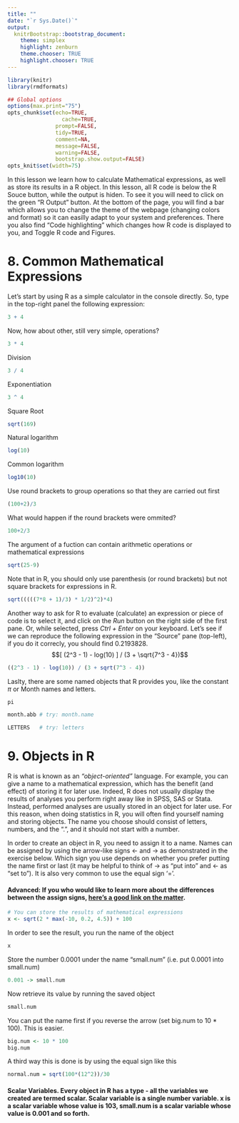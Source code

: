 ```yaml
---
title: ""
date: "`r Sys.Date()`"
output:
  knitrBootstrap::bootstrap_document:
    theme: simplex
    highlight: zenburn
    theme.chooser: TRUE
    highlight.chooser: TRUE
---
```



```r
library(knitr)
library(rmdformats)

## Global options
options(max.print="75")
opts_chunk$set(echo=TRUE,
	             cache=TRUE,
               prompt=FALSE,
               tidy=TRUE,
               comment=NA,
               message=FALSE,
               warning=FALSE,
               bootstrap.show.output=FALSE)
opts_knit$set(width=75)
```

In this lesson we learn how to calculate Mathematical expressions, as well as store its results in a R object. In this lesson, all R code is below the R Souce button, while the output is hiden. To see it you will need to click on the green "R Output" button. At the bottom of the page, you will find a bar which allows you to change the theme of the webpage (changing colors and format) so it can easilly adapt to your system and preferences. There you also find "Code highlighting" which changes how R code is displayed to you, and Toggle R code and Figures.

# 8. Common Mathematical Expressions

Let's start by using R as a simple calculator in the console directly. So, type in the top-right panel the following expression:

```r
3 + 4
```

Now, how about other, still very simple, operations?

```r
3 * 4
```

Division

```r
3 / 4
```

Exponentiation

```r
3 ^ 4
```

Square Root

```r
sqrt(169)
```

Natural logarithm

```r
log(10)
```

Common logarithm

```r
log10(10)
```

Use round brackets to group operations so that they are carried out first

```r
(100+2)/3  
```

What would happen if the round brackets were ommited?

```r
100+2/3  
```

The argument of a fuction can contain arithmetic operations or mathematical expressions

```r
sqrt(25-9)
```

Note that in R, you should only use parenthesis (or round brackets) but not square brackets for expressions in R.

```r
sqrt(((((7*8 + 1)/3) * 1/2)^2)*4)
```

Another way to ask for R to evaluate (calculate) an expression or piece of code is to select it, and click on the _Run_ button on the right side of the first pane. Or, while selected, press _Ctrl + Enter_ on your keyboard. Let's see if we can reproduce the following expression in the "Source" pane (top-left), if you do it correcly, you should find 0.2193828. $$[ (2^3 - 1) - log(10) ] / (3 + \sqrt{7^3 - 4})$$

```r
((2^3 - 1) - log(10)) / (3 + sqrt(7^3 - 4)) 
```

Laslty, there are some named objects that R provides you, like the constant $\pi$ or Month names and letters.

```r
pi
```


```r
month.abb # try: month.name
```


```r
LETTERS   # try: letters
```

# 9. Objects in R

R is what is known as an _"object-oriented"_ language. For example, you can give a name to a mathematical expression, which has the benefit (and effect) of storing it for later use. Indeed, R does not usually display the results of analyses you perform right away like in SPSS, SAS or Stata. Instead, performed analyses are usually stored in an object for later use. For this reason, when doing statistics in R, you will often find yourself naming and storing objects. The name you choose should consist of letters, numbers, and the ".", and it should not start with a number.

In order to create an object in R, you need to assign it to a name. Names can be assigned by using the arrow-like signs <- and -> as demonstrated in the exercise below. Which sign you use depends on whether you prefer putting the name first or last (it may be helpful to think of -> as "put into" and <- as "set to"). It is also very common to use the equal sign '='.


#### Advanced: If you who would like to learn more about the differences between the assign signs, [here's a good link on the matter](http://stackoverflow.com/questions/1741820/assignment-operators-in-r-and).

```r
# You can store the results of mathematical expressions
x <- sqrt(2 * max(-10, 0.2, 4.5)) + 100
```

In order to see the result, you run the name of the object

```r
x
```

Store the number 0.0001 under the name "small.num" (i.e. put 0.0001 into small.num)

```r
0.001 -> small.num                
```

Now retrieve its value by running the saved object

```r
small.num
```

You can put the name first if you reverse the arrow (set big.num to 10 * 100). This is easier.

```r
big.num <- 10 * 100               
big.num
```

A third way this is done is by using the equal sign like this

```r
normal.num = sqrt(100*(12^2))/30
```

#### **Scalar Variables**. Every object in R has a type - all the variables we created are termed scalar. Scalar variable is a single number variable. x is a scalar variable whose value is 103, small.num is a scalar variable whose value is 0.001 and so forth.
